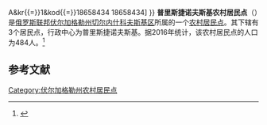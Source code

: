 {{Infobox Settlement
| official_name = 普里斯捷诺夫斯基农村居民点
| native_name = Пристеновское сельское поселение
| settlement_type = [[农村居民点|农村居民点]]
| subdivision_type = [[国家|国家]]
| subdivision_type1 = [[州_(俄罗斯)|州]]
| subdivision_type2 = [[区_(苏联)|区]]
| subdivision_name = {{RUS}}
| subdivision_name1 = [[伏尔加格勒州|伏尔加格勒州]]
| subdivision_name2 = [[切尔内什科夫斯基区|切尔内什科夫斯基区]]
| seat_type = 行政中心
| seat = 普里斯捷诺夫斯基
| population_as_of=2016
| population_footnotes = <ref name=stat />
| population_total = 484
| coordinates_display = inline,title
| latd = 48 | latm = 15 | lats = 41 | latNS = N
| longd = 42 | longm = 52 | longs = 50 | longEW = E
| timezone = [[莫斯科时间|MSK]]
| utc_offset = +3
| blank_name = [[俄罗斯市政土地区划代码|OKTMO编码]]
| blank_info = [http://classif.spb.ru/classificators/view/tma.php?st{{=}}A&kr{{=}}1&kod{{=}}18658434 18658434]
}}
'''普里斯捷诺夫斯基农村居民点'''（{{lang-ru|Пристеновское сельское поселение}}）是[[俄罗斯联邦|俄罗斯联邦]][[伏尔加格勒州|伏尔加格勒州]][[切尔内什科夫斯基区|切尔内什科夫斯基区]]所属的一个[[农村居民点|农村居民点]]。其下辖有3个居民点，行政中心为普里斯捷诺夫斯基。据2016年统计，该农村居民点的人口为484人。<ref name=stat>{{cite web | url = http://www.gks.ru/free_doc/doc_2016/bul_dr/mun_obr2016.rar | title = Численность населения Российской Федерации по муниципальным образованиям на 1 января 2016 года | language = ru | access-date = 2016-12-20 | archive-date = 2019-05-13 | archive-url = https://web.archive.org/web/20190513150350/http://www.gks.ru/free_doc/doc_2016/bul_dr/mun_obr2016.rar | dead-url = no }}</ref>

== 参考文献 ==
{{reflist}}

{{Russia-stub}}

[[Category:伏尔加格勒州农村居民点|Category:伏尔加格勒州农村居民点]]